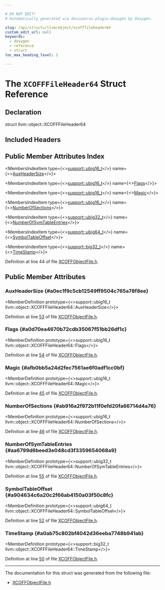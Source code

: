 ```yaml
---

# DO NOT EDIT!
# Automatically generated via docusaurus-plugin-doxygen by Doxygen.

slug: /api/structs/llvm/object/xcofffileheader64
custom_edit_url: null
keywords:
  - doxygen
  - reference
  - struct
toc_max_heading_level: 3

---
```





# The `XCOFFFileHeader64` Struct Reference

<DoxygenPage pluginConfig={pluginConfig}>



## Declaration

<CodeBlock>struct llvm::object::XCOFFFileHeader64</CodeBlock>

## Included Headers

<IncludesList>
<IncludesListItem
  filePath="llvm/Object/XCOFFObjectFile.h"
  permalink="/docs/api/files/include/include/llvm/include/llvm/object/xcoffobjectfile-h"
  isLocal="true" />
</IncludesList>

## Public Member Attributes Index

<MembersIndex>

<MembersIndexItem
  type={<><a href="/docs/api/namespaces/llvm/support/#a376098dd4338d6055e6a69d0a666ed73">support::ubig16&#95;t</a></>}
  name={<><a href="#a0ec1f9c5cb12549ff9504c765a78f8ee">AuxHeaderSize</a></>}>
</MembersIndexItem>

<MembersIndexItem
  type={<><a href="/docs/api/namespaces/llvm/support/#a376098dd4338d6055e6a69d0a666ed73">support::ubig16&#95;t</a></>}
  name={<><a href="#a0d70ea4670b72cdb35067f51bb26df1c">Flags</a></>}>
</MembersIndexItem>

<MembersIndexItem
  type={<><a href="/docs/api/namespaces/llvm/support/#a376098dd4338d6055e6a69d0a666ed73">support::ubig16&#95;t</a></>}
  name={<><a href="#afb0bb5a24d2fec7561ae6f0adf1cc0bf">Magic</a></>}>
</MembersIndexItem>

<MembersIndexItem
  type={<><a href="/docs/api/namespaces/llvm/support/#a376098dd4338d6055e6a69d0a666ed73">support::ubig16&#95;t</a></>}
  name={<><a href="#ab916a2f972b11f0efd20fa66714d4a76">NumberOfSections</a></>}>
</MembersIndexItem>

<MembersIndexItem
  type={<><a href="/docs/api/namespaces/llvm/support/#a9351dc9ad74cfe9ab63829d6926db48c">support::ubig32&#95;t</a></>}
  name={<><a href="#aa6799d6beed3e048cd3f3359654068a9">NumberOfSymTableEntries</a></>}>
</MembersIndexItem>

<MembersIndexItem
  type={<><a href="/docs/api/namespaces/llvm/support/#a208ac256eba30cd367e59401b99dabd2">support::ubig64&#95;t</a></>}
  name={<><a href="#a904634c6a20c2f66ab4150a03f50c8fc">SymbolTableOffset</a></>}>
</MembersIndexItem>

<MembersIndexItem
  type={<><a href="/docs/api/namespaces/llvm/support/#a2b2d62566ef55e04271e6f5be53fcdf6">support::big32&#95;t</a></>}
  name={<><a href="#a0ab75c802bf4042d36eeba7748b941ab">TimeStamp</a></>}>
</MembersIndexItem>

</MembersIndex>


Definition at line 44 of file <a href="/docs/api/files/include/include/llvm/include/llvm/object/xcoffobjectfile-h">XCOFFObjectFile.h</a>.

<SectionDefinition>

## Public Member Attributes

### AuxHeaderSize {#a0ec1f9c5cb12549ff9504c765a78f8ee}

<MemberDefinition
  prototype={<>support::ubig16&#95;t llvm::object::XCOFFFileHeader64::AuxHeaderSize</>}>

Definition at line <a href="/docs/api/files/include/include/llvm/include/llvm/object/xcoffobjectfile-h/#l00053">53</a> of file <a href="/docs/api/files/include/include/llvm/include/llvm/object/xcoffobjectfile-h">XCOFFObjectFile.h</a>.
</MemberDefinition>

### Flags {#a0d70ea4670b72cdb35067f51bb26df1c}

<MemberDefinition
  prototype={<>support::ubig16&#95;t llvm::object::XCOFFFileHeader64::Flags</>}>

Definition at line <a href="/docs/api/files/include/include/llvm/include/llvm/object/xcoffobjectfile-h/#l00054">54</a> of file <a href="/docs/api/files/include/include/llvm/include/llvm/object/xcoffobjectfile-h">XCOFFObjectFile.h</a>.
</MemberDefinition>

### Magic {#afb0bb5a24d2fec7561ae6f0adf1cc0bf}

<MemberDefinition
  prototype={<>support::ubig16&#95;t llvm::object::XCOFFFileHeader64::Magic</>}>

Definition at line <a href="/docs/api/files/include/include/llvm/include/llvm/object/xcoffobjectfile-h/#l00045">45</a> of file <a href="/docs/api/files/include/include/llvm/include/llvm/object/xcoffobjectfile-h">XCOFFObjectFile.h</a>.
</MemberDefinition>

### NumberOfSections {#ab916a2f972b11f0efd20fa66714d4a76}

<MemberDefinition
  prototype={<>support::ubig16&#95;t llvm::object::XCOFFFileHeader64::NumberOfSections</>}>

Definition at line <a href="/docs/api/files/include/include/llvm/include/llvm/object/xcoffobjectfile-h/#l00046">46</a> of file <a href="/docs/api/files/include/include/llvm/include/llvm/object/xcoffobjectfile-h">XCOFFObjectFile.h</a>.
</MemberDefinition>

### NumberOfSymTableEntries {#aa6799d6beed3e048cd3f3359654068a9}

<MemberDefinition
  prototype={<>support::ubig32&#95;t llvm::object::XCOFFFileHeader64::NumberOfSymTableEntries</>}>

Definition at line <a href="/docs/api/files/include/include/llvm/include/llvm/object/xcoffobjectfile-h/#l00055">55</a> of file <a href="/docs/api/files/include/include/llvm/include/llvm/object/xcoffobjectfile-h">XCOFFObjectFile.h</a>.
</MemberDefinition>

### SymbolTableOffset {#a904634c6a20c2f66ab4150a03f50c8fc}

<MemberDefinition
  prototype={<>support::ubig64&#95;t llvm::object::XCOFFFileHeader64::SymbolTableOffset</>}>

Definition at line <a href="/docs/api/files/include/include/llvm/include/llvm/object/xcoffobjectfile-h/#l00052">52</a> of file <a href="/docs/api/files/include/include/llvm/include/llvm/object/xcoffobjectfile-h">XCOFFObjectFile.h</a>.
</MemberDefinition>

### TimeStamp {#a0ab75c802bf4042d36eeba7748b941ab}

<MemberDefinition
  prototype={<>support::big32&#95;t llvm::object::XCOFFFileHeader64::TimeStamp</>}>

Definition at line <a href="/docs/api/files/include/include/llvm/include/llvm/object/xcoffobjectfile-h/#l00050">50</a> of file <a href="/docs/api/files/include/include/llvm/include/llvm/object/xcoffobjectfile-h">XCOFFObjectFile.h</a>.
</MemberDefinition>

</SectionDefinition>

<hr/>

The documentation for this struct was generated from the following file:

<ul>
<li><a href="/docs/api/files/include/include/llvm/include/llvm/object/xcoffobjectfile-h">XCOFFObjectFile.h</a></li>
</ul>

</DoxygenPage>

